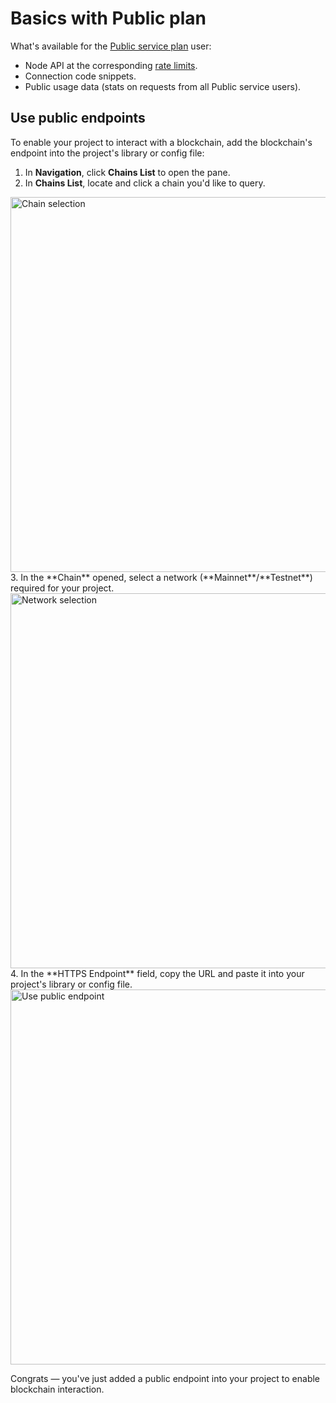 
# Basics with Public plan

What's available for the [Public service plan](/rpc-service/service-plans/#service-plans-comparison) user:

  * Node API at the corresponding [rate limits](/rpc-service/service-plans/#rate-limits).
  * Connection code snippets.
  * Public usage data (stats on requests from all Public service users).

## Use public endpoints

To enable your project to interact with a blockchain, add the blockchain's endpoint into the project's library or config file:

1. In **Navigation**, click **Chains List** to open the pane.
2. In **Chains List**, locate and click a chain you'd like to query.
<img src="/docs/build/chain-select.png" alt="Chain selection" className="responsive-pic" width="600" />
3. In the **Chain** opened, select a network (**Mainnet**/**Testnet**) required for your project.
<img src="/docs/build/network-select.png" alt="Network selection" className="responsive-pic" width="600" />
4. In the **HTTPS Endpoint** field, copy the URL and paste it into your project's library or config file.
<img src="/docs/build/copy-endpoint-public.png" alt="Use public endpoint" className="responsive-pic" width="600" />

Congrats — you've just added a public endpoint into your project to enable blockchain interaction.